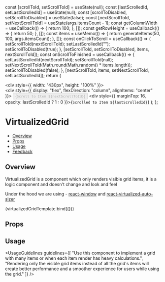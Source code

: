 
<Meta title="Navigation/VirtualizedGrid" component={VirtualizedGrid} />

<!--- Component template -->

  const [scrollToId, setScrollToId] = useState(null);
  const [lastScrolledId, setLastScrolledId] = useState(null);
  const [scrollToDisabled, setScrollToDisabled] = useState(false);
  const [nextScrollToId, setNextScrollToId] = useState(args.itemsCount - 1);
  const getColumnWidth = useCallback(() => {
    return 100;
  }, []);
  const getRowHeight = useCallback(() => {
    return 50;
  }, []);
  const items = useMemo(() => {
    return generateItems(50, 100, args.itemsCount);
  }, []);
  const onClickToScroll = useCallback(() => {
    setScrollToId(nextScrollToId);
    setLastScrolledId("");
    setScrollToDisabled(true);
  }, [setScrollToId, setScrollToDisabled, items, nextScrollToId]);
  const onScrollToFinished = useCallback(() => {
    setLastScrolledId(nextScrollToId);
    setScrollToId(null);
    setNextScrollToId(Math.round(Math.random() * items.length));
    setScrollToDisabled(false);
  }, [nextScrollToId, items, setNextScrollToId, setLastScrolledId]);
  return (
    <div style={args.wrapperStyle}>
      <div style={{ width: "430px", height: "100%" }}>
        <VirtualizedGrid
          id={args.wrapperId}
          scrollToId={scrollToId}
          items={items}
          itemRenderer={itemRenderer}
          getColumnWidth={getColumnWidth}
          getRowHeight={getRowHeight}
          onScrollToFinished={onScrollToFinished}
        />
      </div>
      <div style={{ display: "flex", flexDirection: "column", alignItems: "center" }}>
        <Button
          size={Button.sizes.MEDIUM}
          kind={Button.kinds.PRIMARY}
          onClick={onClickToScroll}
          disabled={scrollToDisabled}
        >
          {`Scroll to Item ${nextScrollToId}`}
        </Button>
        <div style={{ marginTop: 16, opacity: lastScrolledId ? 1 : 0 }}>{`Scrolled to Item ${lastScrolledId}`}</div>
      </div>
    </div>
  );
};

<!--- Component documentation -->

# VirtualizedGrid

- [Overview](#overview)
- [Props](#props)
- [Usage](#usage)
- [Feedback](#feedback)

## Overview

VirtualizedGrid is a component which only renders visible grid items, it is a logic component and doesn't change and look and feel

Under the hood we are using - [react-window](https://github.com/bvaughn/react-window) and [react-virtualized-auto-sizer](https://github.com/bvaughn/react-virtualized-auto-sizer)

<Canvas>
  <Story
    name="Overview"
    args={{
      wrapperStyle: {
        width: 430,
        height: 300,
        overflow: "hidden",
        display: "flex",
        alignItems: "center"
      },
      itemsCount: 100
    }}
  >
    {virtualizedGridTemplate.bind({})}
  </Story>
</Canvas>

## Props

<ArgsTable story="Overview" />

## Usage

<UsageGuidelines
  guidelines={[
    "Use this component to implement a grid with many items or when each item render has heavy calculations.",
    "Rendering only the visible grid items instead of all the grid's items will create better performance and a smoother experience for users while using the grid."
  ]}
/>
